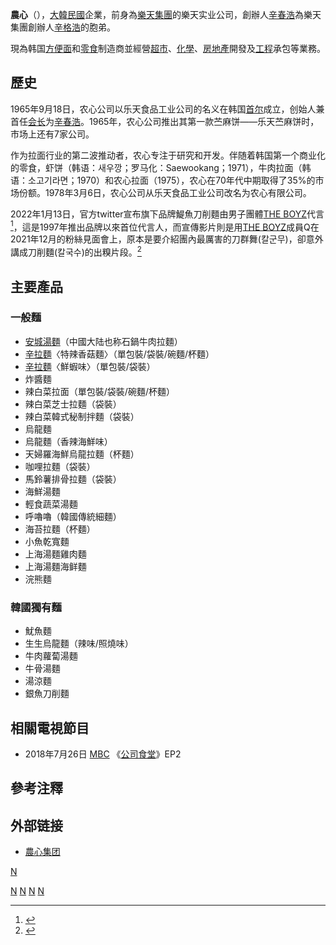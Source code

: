 {{noteTA
|1=zh-hans:方便面;zh-hk:即食麵;zh-sg:快熟面;zh-tw:速食麵;
}}
{{Multiple issues|
 
{{Update|time=2016-08-26}} 
{{Expand|time=2016-08-26}} 
}}
{{Infobox company 
| name = 农心
| native_name = {{lang|ko|농심}}
| company_name_en = Nongshim
| company_logo = File:Nongshim Logo (hanja).svg
| company_type =
| company_slogan =
| market_information = 004370（1976年6月30日上市） 
| foundation = 乐天工业：1965年9月18日<br>农心（現）：1978年3月6日
| founder = [[辛春浩|辛春浩]]
| location = {{ROK}}[[首爾|首尔特別市]][[铜雀区|铜雀区]]汝矣大方路 112（新大方洞）
| zip_code =
| telephone_no =
| key_people = {{link-ko|辛东原|신동원 (1958년)}}（副會長，辛春浩長子）
| industry = [[食品加工|食品加工]]
| products = [[方便面|方便面]]、[[零食|零食]]
| capital =
| revenue = 2兆10亿韩元（2013）
| operating_income = 926亿韩元（2013年）
| profit =
| market_value =2兆1,299亿韩元（2013年）
| num_employees = 4,800
| P/E ratio =
| earnings per share =
| Net asset value =
| accounting_period =
| parent =
| divisions =
| major_shareholder = （株）农心控股32.7%<br>外国人22.3%<br>机构投资者20.1%<br>大股东8.6%<br>个人6.5%
| subsid = 农心凯洛格食品<br>栗村化学（株）<br>泰京农产（株）<br>农心工程（株）<br>农心开发（株）<br>（株）农心酒店<br>（株）MEGA超市<br>（株）农心企划<br>农心（香港）有限公司
| homepage = http://www.nongshim.com/main/index
| footnotes =
| width =
}}
{{Infobox Korean name
|image=Nongshim HQ s.jpg
|caption=農心集團總部
|hanja=農心
|hangul=농심
|rr=Nongsim
|mr=Nongsim
}}

'''農心'''（{{Kor||谚=농심|漢=農心|rm=Nongshim}}），[[大韓民國|大韓民國]]企業，前身為[[樂天_(1948年成立)|樂天集團]]的樂天实业公司，創辦人[[辛春浩|辛春浩]]為樂天集團創辦人[[辛格浩|辛格浩]]的胞弟。

現為韩国[[方便面|方便面]]和[[零食|零食]]制造商並經營[[超市|超市]]、[[化學|化學]]、[[房地產|房地產]]開發及[[工程|工程]]承包等業務。

==歷史==
1965年9月18日，农心公司以乐天食品工业公司的名义在韩国[[首尔|首尔]]成立，创始人兼首任[[董事长|会长]]为[[辛春浩|辛春浩]]。1965年，农心公司推出其第一款苎麻饼——乐天苎麻饼时，市场上还有7家公司。

作为拉面行业的第二波推动者，农心专注于研究和开发。伴随着韩国第一个商业化的零食，虾饼（韩语：새우깡；罗马化：Saewookang；1971），牛肉拉面（韩语：소고기라면；1970）和农心拉面（1975），农心在70年代中期取得了35%的市场份额。1978年3月6日，农心公司从乐天食品工业公司改名为农心有限公司。

2022年1月13日，官方twitter宣布旗下品牌鯷魚刀削麵由男子團體[[THE_BOYZ|THE BOYZ]]代言<ref>{{cite tweet|user=Nongshim|number=1481732787602444288|title=鯷魚刀削麵宣傳影片|date=2022-01-14|accessdate=2022-01-14|language=ko}}</ref>，這是1997年推出品牌以來首位代言人，而宣傳影片則是用[[THE_BOYZ|THE BOYZ]]成員Q在2021年12月的粉絲見面會上，原本是要介紹團內最厲害的刀群舞(칼군무)，卻意外講成刀削麵(칼국수)的出糗片段。<ref>{{cite tweet|user=Q1105q_V|number=1467548958142906368|title=出糗片段|date=2022-12-06|accessdate=2022-12-06|language=ko}}</ref>

==主要產品==
===一般麵===
*[[安城湯麵|安城湯麵]]（中國大陆也称石鍋牛肉拉麵）
*[[辛拉麵|辛拉麵]]〈特辣香菇麵〉（單包裝/袋裝/碗麵/杯麵）
*[[辛拉麵|辛拉麵]]〈鮮蝦味〉（單包裝/袋裝）
*炸醬麵
*辣白菜拉面（單包裝/袋裝/碗麵/杯麵）
*辣白菜芝士拉麵（袋裝）
*辣白菜韓式秘制拌麵（袋裝）
*烏龍麵
*烏龍麵（香辣海鮮味）
*天婦羅海鮮烏龍拉麵（杯麵）
*咖哩拉麵（袋裝）
*馬鈴薯排骨拉麵（袋裝）
*海鮮湯麵
*輕食蔬菜湯麵
*呼嚕嚕（韓國傳統細麵）
*海苔拉麵（杯麵）
*小魚乾寬麵
*上海湯麵雞肉麵
*上海湯麵海鲜麵
*浣熊麵

=== 韓國獨有麵 ===
*魷魚麵
*生生烏龍麵（辣味/照燒味）
*牛肉蘿蔔湯麵
*牛骨湯麵
*湯涼麵
*銀魚刀削麵

== 相關電視節目 ==
*2018年7月26日 [[MBC|MBC]] 《[[公司食堂|公司食堂]]》EP2

== 參考注釋 ==
{{reflist}}
==外部链接==
* [http://cn.nongshim.com/ 農心集团] {{zh}}{{ko}}{{ja}}{{en}} 

{{财阀}}
[[Category:韩国食品公司|N]]
[[Category:即食麵|N]]
[[Category:韓國證券交易所上市公司|N]]
[[Category:1965年成立的公司|N]]
[[category:韓國品牌|N]]